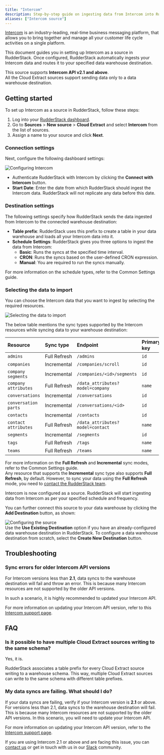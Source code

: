 ```yaml
---
title: "Intercom"
description: Step-by-step guide on ingesting data from Intercom into RudderStack.
aliases: ["Intercom source"]
---
```


[Intercom](https://www.intercom.com/) is an industry-leading, real-time business messaging platform, that allows you to bring together and manage all your customer life cycle activities on a single platform.

This document guides you in setting up Intercom as a source in RudderStack. Once configured, RudderStack automatically ingests your Intercom data and routes it to your specified data warehouse destination.

<div class="infoBlock">
This source supports <strong>Intercom API v2.1 and above</strong>.
</div>

<div class="warningBlock">
All the Cloud Extract sources support sending data only to a <Link to="/destinations/warehouse-destinations/">data warehouse destination</Link>.
</div>

## Getting started

To set up Intercom as a source in RudderStack, follow these steps:

1. Log into your [RudderStack dashboard](https://app.rudderstack.com/).
2. Go to **Sources** > **New source** > **Cloud Extract** and select **Intercom** from the list of sources.
3. Assign a name to your source and click **Next**.

### Connection settings

Next, configure the following dashboard settings:

<img src="../../assets/cloud-extract-sources/intercomv2-3.png" alt="Configuring Intercom" />

- Authenticate RudderStack with Intercom by clicking the **Connect with Intercom** button.
- **Start Date**: Enter the date from which RudderStack should ingest the Intercom data. RudderStack will not replicate any data before this date.

### Destination settings

The following settings specify how RudderStack sends the data ingested from Intercom to the connected warehouse destination:

- **Table prefix**: RudderStack uses this prefix to create a table in your data warehouse and loads all your Intercom data into it.
- **Schedule Settings**: RudderStack gives you three options to ingest the data from Intercom:
    - **Basic**: Runs the syncs at the specified time interval. 
    - **CRON**: Runs the syncs based on the user-defined CRON expression.
    - **Manual**: You are required to run the syncs manually.

<div class="infoBlock">
For more information on the schedule types, refer to the <Link to="/sources/extract/common-settings/">Common Settings</Link> guide.
</div>

### Selecting the data to import

You can choose the Intercom data that you want to ingest by selecting the required resources.

<img src="../../assets/cloud-extract-sources/intercomv2-5.png" alt="Selecting the data to import" />

The below table mentions the sync types supported by the Intercom resources while syncing data to your warehouse destination:

| Resource | Sync type | Endpoint | Primary key |
| :---| :--- | :----| :----|
| `admins` | Full Refresh | `/admins` | `id` |
| `companies` | Incremental |  `/companies/scroll` | `id` |
| `company segments` | Incremental | `/companies/<id>/segments` | `id` |
| `company attributes` | Full Refresh | `/data_attributes?model=company` | `name` |
| `conversations` | Incremental | `/conversations` | `id` |
| `conversation parts` |  Incremental | `/conversations/<id>` | `id` |
| `contacts` | Incremental | `/contacts` | `id` |
| `contact attributes` |Full Refresh | `/data_attributes?model=contact` | `name` |
| `segments` | Incremental | `/segments` | `id` |
| `tags` | Full Refresh | `/tags` | `name` |
| `teams` | Full Refresh | `/teams` | `name` |

<div class="infoBlock">
For more information on the <strong>Full Refresh</strong> and <strong>Incremental</strong> sync modes, refer to the <Link to="/sources/extract/common-settings/#sync-modes">Common Settings</Link> guide.
</div>

<div class="warningBlock">
Any resource that supports the <strong>Incremental</strong> sync type also supports <strong>Full Refresh</strong>, by default. However, to sync your data using the <strong>Full Refresh</strong> mode, you need to <a href="mailto:support@rudderstack.com">contact the RudderStack team</a>.
</div>

Intercom is now configured as a source. RudderStack will start ingesting data from Intercom as per your specified schedule and frequency.

You can further connect this source to your data warehouse by clicking the **Add Destination** button, as shown:

<img src="../../assets/cloud-extract-sources/intercomv2-6.png" alt="Configuring the source" />

<div class="infoBlock">
Use the <strong>Use Existing Destination</strong> option if you have an already-configured data warehouse destination in RudderStack. To configure a data warehouse destination from scratch, select the <strong>Create New Destination</strong> button.
</div>

## Troubleshooting

### Sync errors for older Intercom API versions

For Intercom versions less than **2.1**, data syncs to the warehouse destination will fail and throw an error. This is because many Intercom resources are not supported by the older API versions.

In such a scenario, it is highly recommended to updated your Intercom API.

<div class="infoBlock">
For more information on updating your Intercom API version, refer to this <a href="https://developers.intercom.com/building-apps/docs/update-your-api-version">Intercom support page</a>.
</div>

## FAQ

### Is it possible to have multiple Cloud Extract sources writing to the same schema?

Yes, it is.

RudderStack associates a table prefix for every Cloud Extract source writing to a warehouse schema. This way, multiple Cloud Extract sources can write to the same schema with different table prefixes.

### My data syncs are failing. What should I do?

If your data syncs are failing, verify if your Intercom version is **2.1** or above. For versions less than 2.1, data syncs to the warehouse destination will fail. This is because many Intercom resources are not supported by the older API versions. In this scenario, you will need to update your Intercom API.

For more information on updating your Intercom API version, refer to the [Intercom support page](https://developers.intercom.com/building-apps/docs/update-your-api-version).

If you are using Intercom 2.1 or above and are facing this issue, you can [contact us](mailto:%20docs@rudderstack.com) or get in touch with us in our [Slack](https://rudderstack.com/join-rudderstack-slack-community) community.